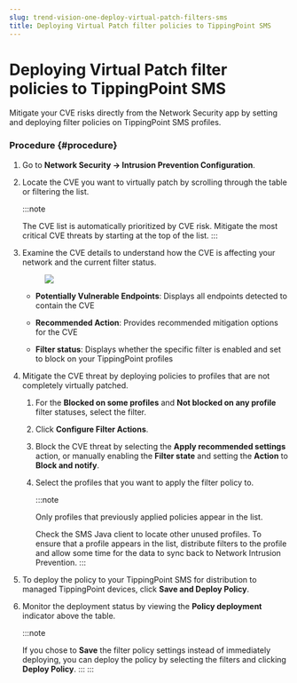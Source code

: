 ```yaml
---
slug: trend-vision-one-deploy-virtual-patch-filters-sms
title: Deploying Virtual Patch filter policies to TippingPoint SMS
---
```

# Deploying Virtual Patch filter policies to TippingPoint SMS

Mitigate your CVE risks directly from the Network Security app by setting and deploying filter policies on TippingPoint SMS profiles.

### Procedure {#procedure}

1.  Go to **Network Security → Intrusion Prevention Configuration**.

2.  Locate the CVE you want to virtually patch by scrolling through the table or filtering the list.

    :::note

    The CVE list is automatically prioritized by CVE risk. Mitigate the most critical CVE threats by starting at the top of the list.
    :::

3.  Examine the CVE details to understand how the CVE is affecting your network and the current filter status.

    <figure>
    <img src="./images/CVEpolicyRecommend=20221104133838.webp" />
    </figure>

    - **Potentially Vulnerable Endpoints**: Displays all endpoints detected to contain the CVE

    - **Recommended Action**: Provides recommended mitigation options for the CVE

    - **Filter status**: Displays whether the specific filter is enabled and set to block on your TippingPoint profiles

4.  Mitigate the CVE threat by deploying policies to profiles that are not completely virtually patched.

    1.  For the **Blocked on some profiles** and **Not blocked on any profile** filter statuses, select the filter.

    2.  Click **Configure Filter Actions**.

    3.  Block the CVE threat by selecting the **Apply recommended settings** action, or manually enabling the **Filter state** and setting the **Action** to **Block and notify**.

    4.  Select the profiles that you want to apply the filter policy to.

        :::note

        Only profiles that previously applied policies appear in the list.

        Check the SMS Java client to locate other unused profiles. To ensure that a profile appears in the list, distribute filters to the profile and allow some time for the data to sync back to Network Intrusion Prevention.
        :::

5.  To deploy the policy to your TippingPoint SMS for distribution to managed TippingPoint devices, click **Save and Deploy Policy**.

6.  Monitor the deployment status by viewing the **Policy deployment** indicator above the table.

    :::note

    If you chose to **Save** the filter policy settings instead of immediately deploying, you can deploy the policy by selecting the filters and clicking **Deploy Policy**.
    :::
:::
